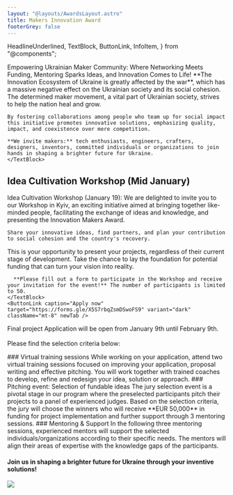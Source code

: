```yaml
---
layout: "@layouts/AwardsLayout.astro"
title: Makers Innovation Award
footerGrey: false
---
```


  HeadlineUnderlined,
  TextBlock,
  ButtonLink,
  InfoItem,
} from "@components";

<WideCard
    bg={3}
    className="mt-20 md:mt-32"
    centerImage="makers-innovation-award-logo.svg"
  />
<div class="bg-neutral-50 w-full -mt-48 pt-48">
  <div class="container-width grid grid-cols-1 md:grid-cols-12 gap-8 mt-2 mb-20 sm:mt-20 bg-neutral-50">
    <HeadlineUnderlined variant={11} className="pt-10 pb-8 sm:py-0 col-span-5">
      Empowering Ukrainian Maker Community: Where Networking Meets Funding, Mentoring Sparks Ideas, and Innovation Comes to Life!
    </HeadlineUnderlined>
    <TextBlock className="col-span-6">
    **The Innovation Ecosystem of Ukraine is greatly affected by the war**, which has a massive negative effect on the Ukrainian society and its social cohesion. The determined maker movement, a vital part of Ukrainian society, strives to help the nation heal and grow.

    By fostering collaborations among people who team up for social impact this initiative promotes innovative solutions, emphasizing quality, impact, and coexistence over mere competition.

    **We invite makers:** tech enthusiasts, engineers, crafters, designers, inventors, committed individuals or organizations to join hands in shaping a brighter future for Ukraine.
    </TextBlock>
  </div>
</div>

<div class="container-width grid grid-cols-12 gap-8 py-8 md:py-24">
  <Timeline className="col-span-12 w-full" />
</div>

<div class="container-width grid grid-cols-1 md:grid-cols-12 gap-8 py-8 md:py-24">
  <div class="col-span-1 md:col-span-12">
    <h2
      class="text-neutral-900 text-lg leading-6 lg:text-2xl lg:leading-7 font-aktiv font-semibold"
    >
      Idea Cultivation Workshop (Mid January)
    </h2>
  </div>
  <TextBlock className="col-span-1 md:col-span-5">
    Idea Cultivation Workshop (January 19): We are delighted to invite you to our Workshop in Kyiv, an exciting initiative aimed at bringing together like-minded people, facilitating the exchange of ideas and knowledge, and presenting the Innovation Makers Award.

    Share your innovative ideas, find partners, and plan your contribution to social cohesion and the country's recovery.
  </TextBlock>
  <div className="col-span-1 md:col-span-5">
    <TextBlock>
      This is your opportunity to present your projects, regardless of their current stage of development. Take the chance to lay the foundation for potential funding that can turn your vision into reality.

      **Please fill out a form to participate in the Workshop and receive your invitation for the event!** The number of participants is limited to 50.
    </TextBlock>
    <ButtonLink caption="Apply now" target="https://forms.gle/X5S7rbqZsmDSwoFS9" variant="dark" className="mt-8" newTab />
  </div>
</div>

<div class="bg-tolo-green w-full text-white">
  <div class="container-width grid grid-cols-1 md:grid-cols-12 gap-x-16 gap-y-24 py-8 md:py-24">
    <div class="col-span-1 md:col-span-5 flex items-center justify-center"><SubmitImage /></div>
    <div class="col-span-1 md:col-span-7 font-semibold font-aktiv text-2xl">
      <p class="mb-8">Final project Application will be open from January 9th until February 9th.<br/><br/>
      Please find the selection criteria below:</p>
    </div>
    <div class="col-span-1 md:col-span-12 grid gap-8" style={{ gridTemplateColumns: "subgrid" }}>
      <InfoItem
        title="Social Impact"
        description="How big is the social impact the idea can create?"
        icon="bullseye_arrow"
        className="col-span-4"
      />
      <InfoItem
        title="Feasibility"
        description="How feasible is it for the team to implement the idea?"
        icon="feather"
        className="col-span-4"
      />
      <InfoItem
        title="Scalability"
        description="To what extent can the idea be expanded/ scaled to many people?"
        icon="maximize"
        className="col-span-4"
      />
      <InfoItem
        title="Innovativeness"
        description="What is the level of innovation? How new or different is the idea?"
        icon="lightbulb"
        className="col-span-4"
      />
      <InfoItem
        title="Sustainability"
        description="Does the project have a mature idea for a revenue model to sustain itself eventually?"
        icon="leaf"
        className="col-span-4"
      />
      <InfoItem
        title="Team"
        description="Is the team for the implementation of the project well positioned in terms of motivation, cohesion and background knowledge?"
        icon="users"
        className="col-span-4"
      />
    </div>
  </div>
</div>

<div class="bg-neutral-50 w-full">
  <div class="container-width grid grid-cols-1 md:grid-cols-12 py-8 md:py-24 gap-8">
    <TextBlock className="col-span-1 md:col-span-4">
      ### Virtual training sessions
      While working on your application, attend two virtual training sessions focused on improving your application, proposal writing and effective pitching. You will work together with trained coaches to develop, refine and redesign your idea, solution or approach.
    </TextBlock>
    <TextBlock className="col-span-1 md:col-span-4">
      ### Pitching event: Selection of fundable ideas
      The jury selection event is a pivotal stage in our program where the preselected participants pitch their projects to a panel of experienced judges. Based on the selection criteria, the jury will choose the winners who will receive **EUR 50,000** in funding for project implementation and further support through 3 mentoring sessions.
    </TextBlock>
    <TextBlock className="col-span-1 md:col-span-4">
      ### Mentoring & Support
      In the following three mentoring sessions, experienced mentors will support the selected individuals/organizations according to their specific needs. The mentors will align their areas of expertise with the knowledge gaps of the participants.
    </TextBlock>
  </div>
</div>

<WideCard bg={4} className="mt-16"><div className="text-white px-10 py-20 flex h-full items-center justify-between"><h4 className="text-[2.5rem]/[1.2] font-aktiv font-semibold w-2/3 md:max-w-[50%] z-10">Join us in shaping a brighter future for Ukraine through your inventive solutions!</h4><img className="absolute right-0 h-[120%] w-auto z-0" src="bulb-cog-dark.svg" /></div></WideCard>
